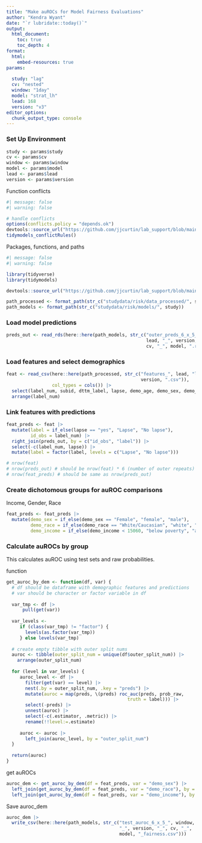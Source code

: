 ```yaml
---
title: "Make auROCs for Model Fairness Evaluations"
author: "Kendra Wyant"
date: "`r lubridate::today()`"
output: 
  html_document:
    toc: true 
    toc_depth: 4
format:
  html:
    embed-resources: true
params:
  
  study: "lag"
  cv: "nested"
  window: "1day"
  model: "strat_lh" 
  lead: 168
  version: "v3"
editor_options: 
  chunk_output_type: console
---
```


### Set Up Environment

```r
study <- params$study
cv <- params$cv
window <- params$window
model <- params$model
lead <- params$lead 
version <- params$version
```

Function conflicts
```r
#| message: false
#| warning: false

# handle conflicts
options(conflicts.policy = "depends.ok")
devtools::source_url("https://github.com/jjcurtin/lab_support/blob/main/fun_ml.R?raw=true")
tidymodels_conflictRules()
```

Packages, functions, and paths
```r
#| message: false
#| warning: false

library(tidyverse)
library(tidymodels)

devtools::source_url("https://github.com/jjcurtin/lab_support/blob/main/format_path.R?raw=true")

path_processed <- format_path(str_c("studydata/risk/data_processed/", study))
path_models <- format_path(str_c("studydata/risk/models/", study))
```


### Load model predictions

```r
preds_out <- read_rds(here::here(path_models, str_c("outer_preds_6_x_5_", window, "_", 
                                                    lead, "_", version, "_", 
                                                    cv, "_", model, ".rds")))
```

### Load features and select demographics

```r
feat <- read_csv(here::here(path_processed, str_c("features_", lead, "lag_",
                                                  version, ".csv")),
                 col_types = cols()) |> 
  select(label_num, subid, dttm_label, lapse, demo_age, demo_sex, demo_income, demo_race) |> 
  arrange(label_num) 
```

### Link features with predictions

```r
feat_preds <- feat |> 
  mutate(label = if_else(lapse == "yes", "Lapse", "No lapse"),
         id_obs = label_num) |>
  right_join(preds_out, by = c("id_obs", "label")) |> 
  select(-c(label_num, lapse)) |> 
  mutate(label = factor(label, levels = c("Lapse", "No lapse")))

# nrow(feat)
# nrow(preds_out) # should be nrow(feat) * 6 (number of outer repeats)
# nrow(feat_preds) # should be same as nrow(preds_out)
```

### Create dichotomous groups for auROC comparisons

Income, Gender, Race
```r
feat_preds <- feat_preds |> 
  mutate(demo_sex = if_else(demo_sex == "Female", "female", "male"),
         demo_race = if_else(demo_race == "White/Caucasian", "white", "not white"),
         demo_income = if_else(demo_income < 15060, "below poverty", "above poverty"))
```


### Calculate auROCs by group

This calculates auROC using test sets and raw probabilities.   

function
```r
get_auroc_by_dem <- function(df, var) {
  # df should be dataframe with demographic features and predictions
  # var should be character or factor variable in df
  
  var_tmp <- df |> 
      pull(get(var))
   
  var_levels <- 
     if (class(var_tmp) != "factor") {
       levels(as.factor(var_tmp))
     } else levels(var_tmp)
  
  # create empty tibble with outer split nums
  auroc <- tibble(outer_split_num = unique(df$outer_split_num)) |> 
    arrange(outer_split_num) 
    
  for (level in var_levels) {
     auroc_level <- df |>
       filter(get(var) == level) |> 
       nest(.by = outer_split_num, .key = "preds") |> 
       mutate(auroc = map(preds, \(preds) roc_auc(preds, prob_raw, 
                                             truth = label))) |> 
       select(-preds) |> 
       unnest(auroc) |> 
       select(-c(.estimator, .metric)) |> 
       rename(!!level:=.estimate)
     
     auroc <- auroc |> 
       left_join(auroc_level, by = "outer_split_num")
  }
  
  return(auroc)
}
```


get auROCs 
```r
auroc_dem <- get_auroc_by_dem(df = feat_preds, var = "demo_sex") |> 
  left_join(get_auroc_by_dem(df = feat_preds, var = "demo_race"), by = "outer_split_num") |> 
  left_join(get_auroc_by_dem(df = feat_preds, var = "demo_income"), by = "outer_split_num")
```


Save auroc_dem
```r
auroc_dem |> 
  write_csv(here::here(path_models, str_c("test_auroc_6_x_5_", window, "_", lead, 
                                          "_", version, "_", cv, "_",
                                          model, "_fairness.csv")))  
```
